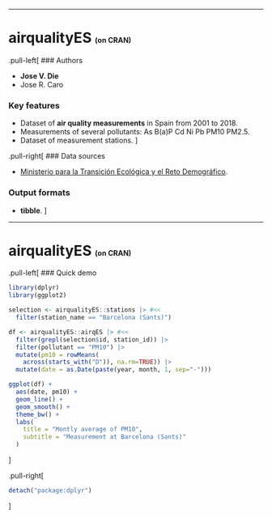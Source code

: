
---

# airqualityES <span style="font-size: 50%;">(on CRAN)</span>

.pull-left[
### Authors

- **Jose V. Die**
- Jose R. Caro

### Key features

- Dataset of **air quality measurements** in Spain from 2001 to 2018.
- Measurements of several pollutants: As B(a)P Cd Ni Pb PM10 PM2.5.
- Dataset of measurement stations.
]

.pull-right[
### Data sources

- [Ministerio para la Transición Ecológica y el Reto Demográfico](https://www.miteco.gob.es/es/calidad-y-evaluacion-ambiental/temas/atmosfera-y-calidad-del-aire/calidad-del-aire/evaluacion-datos/datos/Default.aspx).

### Output formats

- **tibble**.
]

---

# airqualityES <span style="font-size: 50%;">(on CRAN)</span>

.pull-left[
### Quick demo

```r
library(dplyr)
library(ggplot2)

selection <- airqualityES::stations |> #<<
  filter(station_name == "Barcelona (Sants)")

df <- airqualityES::airqES |> #<<
  filter(grepl(selection$id, station_id)) |>
  filter(pollutant == "PM10") |>
  mutate(pm10 = rowMeans(
    across(starts_with("D")), na.rm=TRUE)) |>
  mutate(date = as.Date(paste(year, month, 1, sep="-")))

ggplot(df) +
  aes(date, pm10) +
  geom_line() +
  geom_smooth() +
  theme_bw() +
  labs(
    title = "Montly average of PM10",
    subtitle = "Measurement at Barcelona (Sants)"
  )
```
]

.pull-right[
```r
detach("package:dplyr")
```
]
